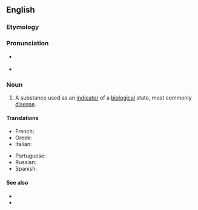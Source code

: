==English==

===Etymology===
{{prefix|bio|marker|lang=en}}

===Pronunciation===
* {{a|GA}} {{IPA|/ˈbaɪoʊˌmɑɹkɚ/|lang=en}}
* {{a|RP}} {{IPA|/ˈbaɪəʊˌmɑːkə/|lang=en}}

===Noun===
{{en-noun}}
{{wikipedia}}
# {{lb|en|medicine}} A substance used as an [[indicator]] of a [[biological]] state, most commonly [[disease]].

====Translations====
{{trans-top|indicator of a biological state}}
* French: {{t+|fr|biomarqueur|m}}
* Greek: {{t+|el|βιοδείκτης|m}}
* Italian: {{t+|it|biomarcatore}}
{{trans-mid}}
* Portuguese: {{t|pt|biomarcador}}
* Russian: {{t+|ru|биомаркер|m|sc=Cyrl}}
* Spanish: {{t|es|biomarcador}}
{{trans-bottom}}

====See also====
* {{l|en|bioindicator}}
* {{l|en|biosignature}}